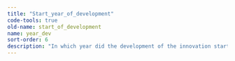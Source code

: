 ```yaml
---
title: "Start_year_of_development"
code-tools: true
old-name: start_of_development
name: year_dev
sort-order: 6
description: "In which year did the development of the innovation start"
---
```

